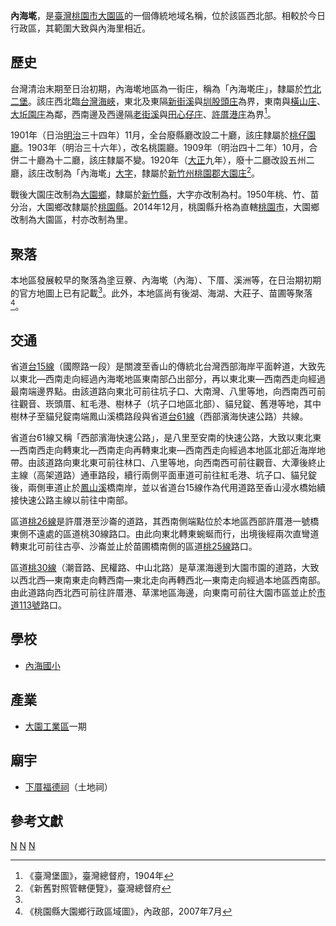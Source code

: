 {{noteTA　
|1 = zh-cn:庄; zh-hk:庄; zh-tw:庄;
}}
'''內海墘'''，是[[臺灣|臺灣]][[桃園市|桃園市]][[大園區|大園區]]的一個傳統地域名稱，位於該區西北部。相較於今日行政區，其範圍大致與內海里相近。

==歷史==
台灣清治末期至日治初期，內海墘地區為一街庄，稱為「內海墘庄」，隸屬於[[竹北二堡|竹北二堡]]。該庄西北臨[[台灣海峽|台灣海峽]]，東北及東隔[[新街溪|新街溪]]與[[圳股頭庄|圳股頭庄]]為界，東南與[[橫山_(桃園市)|橫山庄]]、[[大坵園庄|大坵園庄]]為鄰，西南邊及西邊隔[[老街溪|老街溪]]與[[田心子_(桃園市大園區)|田心仔庄]]、[[許厝港庄|許厝港庄]]為界<ref name="臺灣堡圖">《臺灣堡圖》，臺灣總督府，1904年</ref>。

1901年（日治[[明治|明治]]三十四年）11月，全台廢縣廳改設二十廳，該庄隸屬於[[桃仔園廳|桃仔園廳]]。1903年（明治三十六年），改名桃園廳。1909年（明治四十二年）10月，合併二十廳為十二廳，該庄隸屬不變。1920年（[[大正|大正]]九年），廢十二廳改設五州二廳，該庄改制為「內海墘」[[大字|大字]]，隸屬於[[新竹州|新竹州]][[桃園郡|桃園郡]][[大園庄|大園庄]]<ref>《新舊對照管轄便覽》，臺灣總督府</ref>。

戰後大園庄改制為[[大園鄉|大園鄉]]，隸屬於[[新竹縣|新竹縣]]，大字亦改制為村。1950年桃、竹、苗分治，大園鄉改隸屬於[[桃園縣|桃園縣]]。2014年12月，桃園縣升格為直轄[[桃園市|桃園市]]，大園鄉改制為大園區，村亦改制為里。

==聚落==
本地區發展較早的聚落為塗豆藔、內海墘（內海）、下厝、溪洲等，在日治期初期的官方地圖上已有記載<ref name="臺灣堡圖"/>。此外，本地區尚有後湖、海湖、大莊子、苗圃等聚落<ref>《桃園縣大園鄉行政區域圖》，內政部，2007年7月</ref>。

==交通==
省道[[台15線|台15線]]（國際路一段）是關渡至香山的傳統北台灣西部海岸平面幹道，大致先以東北—西南走向經過內海墘地區東南部凸出部分，再以東北東—西南西走向經過最南端邊界點。由該道路向東北可前往坑子口、大南灣、八里等地，向西南西可前往觀音、崁頭厝、紅毛港、樹林子（坑子口地區北部）、貓兒錠、舊港等地，其中樹林子至貓兒錠南端鳳山溪橋路段與省道[[台61線|台61線]]（西部濱海快速公路）共線。

省道台61線又稱「西部濱海快速公路」，是八里至安南的快速公路，大致以東北東—西南西走向轉東北—西南走向再轉東北東—西南西走向經過本地區北部近海岸地帶。由該道路向東北東可前往林口、八里等地，向西南西可前往觀音、大潭後終止主線（高架道路）通車路段，續行兩側平面車道可前往紅毛港、坑子口、貓兒錠後，兩側車道止於[[鳳山溪|鳳山溪]]橋南岸，並以省道台15線作為代用道路至香山浸水橋始續接快速公路主線以前往中南部。

區道[[桃26線|桃26線]]是許厝港至沙崙的道路，其西南側端點位於本地區西部許厝港一號橋東側不遠處的區道桃30線路口。由此向東北轉東蜿蜒而行，出境後經兩次直彎道轉東北可前往古亭、沙崙並止於苗圃橋南側的區道[[桃25線|桃25線]]路口。

區道[[桃30線|桃30線]]（潮音路、民權路、中山北路）是草漯海邊到大園市園的道路，大致以西北西—東南東走向轉西南—東北走向再轉西北—東南走向經過本地區西南部。由此道路向西北西可前往許厝港、草漯地區海邊，向東南可前往大園市區並止於[[市道113號|市道113號]]路口。

==學校==
*[[內海國小|內海國小]]

==產業==
*[[大園工業區|大園工業區]]一期

==廟宇==
*[[下厝福德祠|下厝福德祠]]（土地祠）

==參考文獻==
{{reflist}}

{{桃園郡}}

[[Category:大園區地名|N]]
[[Category:大園庄大字|N]] 
[[Category:竹北二堡|N]]
